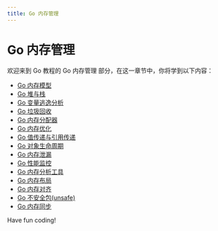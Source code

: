 ```yaml
---
title: Go 内存管理
---
```


# Go 内存管理

欢迎来到 Go 教程的 Go 内存管理 部分，在这一章节中，你将学到以下内容：

- [Go 内存模型](./0-go-memory-model.mdx)
- [Go 堆与栈](./1-go-heap-and-stack.mdx)
- [Go 变量逃逸分析](./2-go-variable-escape-analysis.mdx)
- [Go 垃圾回收](./3-go-garbage-collection.mdx)
- [Go 内存分配器](./4-go-memory-allocator.mdx)
- [Go 内存优化](./5-go-memory-optimization.mdx)
- [Go 值传递与引用传递](./6-go-value-passing-vs-reference-passing.mdx)
- [Go 对象生命周期](./7-go-object-lifecycle.mdx)
- [Go 内存泄漏](./8-go-memory-leak.mdx)
- [Go 性能监控](./9-go-performance-monitoring.mdx)
- [Go 内存分析工具](./10-go-memory-analysis-tool.mdx)
- [Go 内存布局](./11-go-memory-layout.mdx)
- [Go 内存对齐](./12-go-memory-alignment.mdx)
- [Go 不安全包(unsafe)](./13-go-unsafe-package-unsafe.mdx)
- [Go 内存同步](./14-go-memory-synchronization.mdx)

Have fun coding!